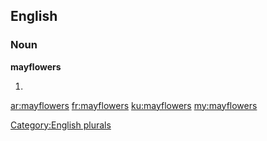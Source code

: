 ==English==

===Noun===
'''mayflowers'''

# {{plural of|mayflower}}

[[Category:English plurals]]

[[ar:mayflowers]]
[[fr:mayflowers]]
[[ku:mayflowers]]
[[my:mayflowers]]
